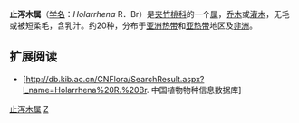 {{Automatic taxobox
| taxon = Holarrhena
| authority = R．Br
}}

'''止泻木属'''（[[学名|学名]]：''Holarrhena'' R．Br）是[[夹竹桃科|夹竹桃科]]的一个[[属|属]]，[[乔木|乔木]]或[[灌木|灌木]]，无毛或被短柔毛，含乳汁。约20种，分布于[[亚洲|亚洲]][[热带|热带]]和[[亚热带|亚热带]]地区及[[非洲|非洲]]。

==扩展阅读==
* [http://db.kib.ac.cn/CNFlora/SearchResult.aspx?l_name=Holarrhena%20R.%20Br. 中国植物物种信息数据库]
{{Taxonbar}}
[[Category:止泻木属|]]
[[Category:夹竹桃科|Z]]